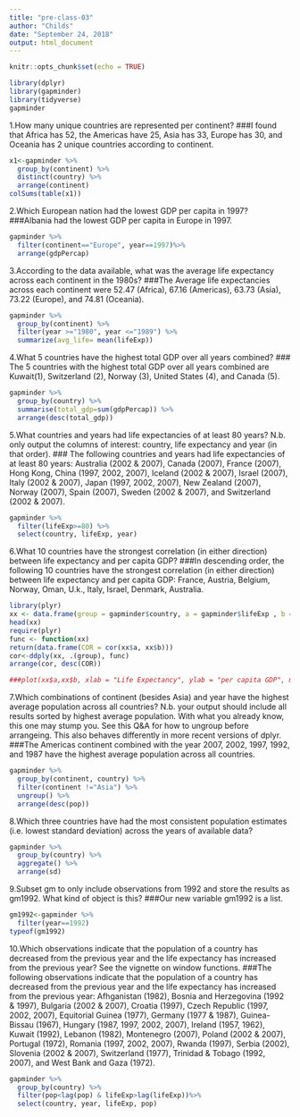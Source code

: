 ```yaml
---
title: "pre-class-03"
author: "Childs"
date: "September 24, 2018"
output: html_document
---
```


```r
knitr::opts_chunk$set(echo = TRUE)
```

```r
library(dplyr)
library(gapminder)
library(tidyverse)
gapminder
```

1.How many unique countries are represented per continent?
###I found that Africa has 52, the Americas have 25, Asia has 33, Europe has 30, and Oceania has 2 unique countries according to continent.
```r
x1<-gapminder %>%
  group_by(continent) %>%
  distinct(country) %>%
  arrange(continent)
colSums(table(x1))

```


2.Which European nation had the lowest GDP per capita in 1997?
###Albania had the lowest GDP per capita in Europe in 1997.

```r
gapminder %>%
  filter(continent=="Europe", year==1997)%>%
  arrange(gdpPercap)

``` 


3.According to the data available, what was the average life expectancy across each continent in the 1980s?
###The Average life expectancies across each continent were 52.47 (Africa), 67.16 (Americas), 63.73 (Asia), 73.22 (Europe), and 74.81 (Oceania).
```r
gapminder %>%
  group_by(continent) %>%
  filter(year >="1980", year <="1989") %>% 
  summarize(avg_life= mean(lifeExp)) 
```

4.What 5 countries have the highest total GDP over all years combined?
### The 5 countries with the highest total GDP over all years combined are Kuwait(1), Switzerland (2), Norway (3), United States (4), and Canada (5).
```r
gapminder %>%
  group_by(country) %>%
  summarise(total_gdp=sum(gdpPercap)) %>%
  arrange(desc(total_gdp))

```

5.What countries and years had life expectancies of at least 80 years? N.b. only output the columns of interest: country, life expectancy and year (in that order).
### The following countries and years had life expectancies of at least 80 years: Australia (2002 & 2007), Canada (2007), France (2007), Hong Kong, China (1997, 2002, 2007), Iceland (2002 & 2007), Israel (2007), Italy (2002 & 2007), Japan (1997, 2002, 2007), New Zealand (2007), Norway (2007), Spain (2007), Sweden (2002 & 2007), and Switzerland (2002 & 2007).
```r
gapminder %>%
  filter(lifeExp>=80) %>%
  select(country, lifeExp, year)
```

6.What 10 countries have the strongest correlation (in either direction) between life expectancy and per capita GDP?
###In descending order, the following 10 countries have the strongest correlation (in either direction) between life expectancy and per capita GDP: France, Austria, Belgium, Norway, Oman, U.k., Italy, Israel, Denmark, Australia.
```r
library(plyr)
xx <- data.frame(group = gapminder$country, a = gapminder$lifeExp , b = gapminder$gdpPercap)
head(xx)
require(plyr)
func <- function(xx)
return(data.frame(COR = cor(xx$a, xx$b)))
cor<-ddply(xx, .(group), func)
arrange(cor, desc(COR))

###plot(xx$a,xx$b, xlab = "Life Expectancy", ylab = "per capita GDP", main="Correlation of Life expectancy and per capita GDP")
```

7.Which combinations of continent (besides Asia) and year have the highest average population across all countries? N.b. your output should include all results sorted by highest average population. With what you already know, this one may stump you. See this Q&A for how to ungroup before arrangeing. This also behaves differently in more recent versions of dplyr.
###The Americas continent combined with the year 2007, 2002, 1997, 1992, and 1987 have the highest average population across all countries.

```r
gapminder %>%
  group_by(continent, country) %>%
  filter(continent !="Asia") %>%
  ungroup() %>%
  arrange(desc(pop))


```

8.Which three countries have had the most consistent population estimates (i.e. lowest standard deviation) across the years of available data?

```r
gapminder %>%
  group_by(country) %>%
  aggregate() %>%
  arrange(sd)

```

9.Subset gm to only include observations from 1992 and store the results as gm1992. What kind of object is this?
###Our new variable gm1992 is a list.
```r
gm1992<-gapminder %>%
  filter(year==1992)
typeof(gm1992)
```

10.Which observations indicate that the population of a country has decreased from the previous year and the life expectancy has increased from the previous year? See the vignette on window functions.
###The following observations indicate that the population of a country has decreased from the previous year and the life expectancy has increased from the previous year: Afhganistan (1982), Bosnia and Herzegovina (1992 & 1997), Bulgaria (2002 & 2007), Croatia (1997), Czech Republic (1997, 2002, 2007), Equitorial Guinea (1977), Germany (1977 & 1987), Guinea-Bissau (1967), Hungary (1987, 1997, 2002, 2007), Ireland (1957, 1962), Kuwait (1992), Lebanon (1982), Montenegro (2007), Poland (2002 & 2007), Portugal (1972), Romania (1997, 2002, 2007), Rwanda (1997), Serbia (2002), Slovenia (2002 & 2007), Switzerland (1977), Trinidad & Tobago (1992, 2007), and West Bank and Gaza (1972).

```r
gapminder %>%
  group_by(country) %>%
  filter(pop<lag(pop) & lifeExp>lag(lifeExp))%>%
  select(country, year, lifeExp, pop)

```
